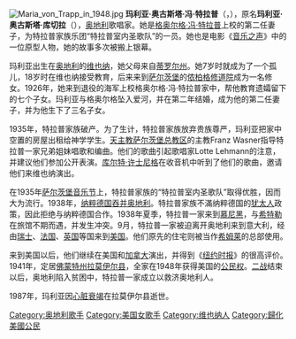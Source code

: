 {{unreferenced|time=2015-07-11T10:27:47+00:00}}
{{noteTA
|T=zh-cn:玛利亚·冯·特拉普;zh-hk:瑪麗亞·馮·崔普;zh-tw:瑪莉亞·馮·崔普;
|1=zh-cn:玛利亚·冯·特拉普;zh-hk:瑪麗亞·馮·崔普;zh-tw:瑪莉亞·馮·崔普;
|2=zh-cn:玛利亚;zh-hk:瑪麗亞;zh-tw:瑪莉亞;
|3=zh-cn:奥古斯塔;zh-hk:奧古斯塔;zh-tw:奧古絲塔;
|4=zh-cn:库切拉;zh-hk:庫契拉;zh-tw:庫契拉;
|5=zh-cn:格奥尔格;zh-hk:蓋爾;zh-tw:蓋歐格;
|6=zh-cn:特拉普;zh-hk:崔普;zh-tw:崔普;
|7=zh-cn:音乐之声; zh-tw:真善美; zh-hk: 仙樂飄飄處處聞;
}}
[[File:Maria_von_Trapp_in_1948.jpg|thumb]]
'''玛利亚·奥古斯塔·冯·特拉普'''（{{lang-de|Maria Augusta von Trapp}}，{{bd|1905年|1月26日|1987年|3月28日|catIdx=T}}），原名'''玛利亚·奥古斯塔·库切拉'''（{{lang-de|Maria Augusta Kutschera}}），[[奥地利|奥地利]]歌唱家。她是[[格奥尔格·冯·特拉普|格奥尔格·冯·特拉普]]上校的第二任妻子，为特拉普家族乐团“特拉普室内圣歌队”的一员。她也是电影《[[音乐之声|音乐之声]]》中的一位原型人物，她的故事多次被搬上银幕。

玛利亚出生在[[奥地利|奥地利]]的[[维也纳|维也纳]]，她父母来自[[蒂罗尔州|蒂罗尔州]]。她7岁时就成为了一个孤儿，18岁时在维也纳接受教育，后来来到[[萨尔茨堡|萨尔茨堡]]的[[侬柏格修道院|侬柏格修道院]]成为一名修女。1926年，她来到退役的海军上校格奥尔格·冯·特拉普家中，帮他教育遗孀留下的七个子女。玛利亚与格奥尔格坠入爱河，并在第二年结婚，成为他的第二任妻子，并为他生下了三名子女。

1935年，特拉普家族破产。为了生计，特拉普家族放弃贵族尊严，玛利亚把家中空置的房屋出租给神学学生。[[天主教萨尔茨堡总教区|天主教萨尔茨堡总教区]]的主教Franz Wasner指导特拉普一家兄弟姐妹唱歌和编曲。他们的歌曲引起歌唱家Lotte Lehmann的注意，并建议他们参加公开表演。[[库尔特·许士尼格|库尔特·许士尼格]]在收音机中听到了他们的歌曲，邀请他们来维也纳演出。

在1935年[[萨尔茨堡音乐节|萨尔茨堡音乐节]]上，特拉普家族的“特拉普室内圣歌队”取得优胜，因而大为流行。1938年，[[纳粹德国|纳粹德国]][[德奧合併|吞并奥地利]]。特拉普家族不滿纳粹德国的[[犹太人|犹太人]]政策，因此拒绝与纳粹德国合作。1938年夏季，特拉普一家来到[[慕尼黑|慕尼黑]]，与[[阿道夫·希特勒|希特勒]]在旅馆不期而遇，并发生冲突。9月，特拉普一家被迫离开奥地利来到意大利，经由[[瑞士|瑞士]]、[[法国|法国]]、[[英国|英国]]等国来到[[美国|美国]]。他们原先的住宅则被当作[[海因里希·希姆莱|希姆莱]]的总部使用。

来到美国以后，他们继续在美国和[[加拿大|加拿大]]演出，并得到《[[纽约时报|纽约时报]]》的很高评价。1941年，定居[[佛蒙特州|佛蒙特州]][[拉莫伊尔县|拉莫伊尔县]]，全家在1948年获得美国的[[公民权|公民权]]。[[第二次世界大战|二战]]结束以后，奥地利陷入贫困中，特拉普一家成立{{Link-en|特拉普家族奥地利救援会|Trapp Family Austrian Relief}}以救济奥地利人。

1987年，玛利亚因[[心脏衰竭|心脏衰竭]]在拉莫伊尔县{{link-en|莫里斯威爾|Morrisville, Vermont}}逝世。

{{Authority control}}
[[Category:奥地利歌手|Category:奥地利歌手]]
[[Category:美国女歌手|Category:美国女歌手]]
[[Category:维也纳人|Category:维也纳人]]
[[Category:歸化美國公民|Category:歸化美國公民]]